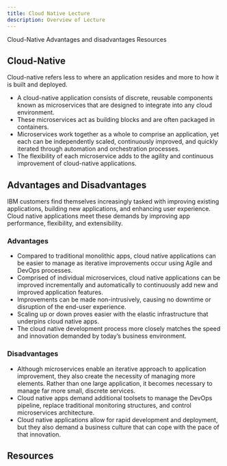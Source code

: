 ```yaml
---
title: Cloud Native Lecture
description: Overview of Lecture
---
```


<AnchorLinks small>
  <AnchorLink>Cloud-Native</AnchorLink>
  <AnchorLink>Advantages and disadvantages</AnchorLink>
  <AnchorLink>Resources</AnchorLink>
</AnchorLinks>

## Cloud-Native

Cloud-native refers less to where an application resides and more to how
it is built and deployed.

-   A cloud-native application consists of discrete, reusable components
    known as microservices that are designed to integrate into any cloud
    environment.
-   These microservices act as building blocks and are often packaged in
    containers.
-   Microservices work together as a whole to comprise an application,
    yet each can be independently scaled, continuously improved, and
    quickly iterated through automation and orchestration processes.
-   The flexibility of each microservice adds to the agility and
    continuous improvement of cloud-native applications.

## Advantages and Disadvantages

IBM customers find themselves increasingly tasked with improving existing applications, building new applications, and enhancing user experience.
Cloud native applications meet these demands by improving app performance, flexibility, and extensibility.

### Advantages

- Compared to traditional monolithic apps, cloud native applications can be easier to manage as iterative improvements occur using Agile and DevOps processes.
- Comprised of individual microservices, cloud native applications can be improved incrementally and automatically to continuously add new and improved application features.
- Improvements can be made non-intrusively, causing no downtime or disruption of the end-user experience.
- Scaling up or down proves easier with the elastic infrastructure that underpins cloud native apps.
- The cloud native development process more closely matches the speed and innovation demanded by today’s business environment.

### Disadvantages

- Although microservices enable an iterative approach to application improvement, they also create the necessity of managing more elements. Rather than one large application, it becomes necessary to manage far more small, discrete services.
- Cloud native apps demand additional toolsets to manage the DevOps pipeline, replace traditional monitoring structures, and control microservices architecture.
- Cloud native applications allow for rapid development and deployment, but they also demand a business culture that can cope with the pace of that innovation.

## Resources

<CardGroup>
<MiniCard title="What is Cloud Native" href="/slides/01-What-Is-Cloud-Native.pdf">
</MiniCard>
</CardGroup>